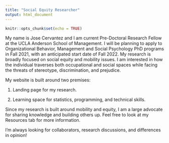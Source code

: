 ```yaml
---
title: "Social Equity Researcher"
output: html_document
---
```


```r
knitr::opts_chunk$set(echo = TRUE)
```

My name is Jose Cervantez and I am current Pre-Doctoral Research Fellow at the UCLA Anderson School of Management. I will be planning to apply to Organizational Behavior, Management and Social Psychology PhD programs in Fall 2021, with an anticipated start date of Fall 2022. My research is broadly focused on social equity and mobility issues. I am interested in how the individual traverses both occupational and social spaces while facing the threats of stereotype, discrimination, and prejudice.  

My website is built around two premises: 

1. Landing page for my research.

2. Learning space for statistics, programming, and technical skills. 

Since my research is built around mobility and equity, I am a large advocate for sharing knowledge and building others up. Feel free to look at my Resources tab for more information.

I'm always looking for collaborators, research discussions, and differences in opinion!